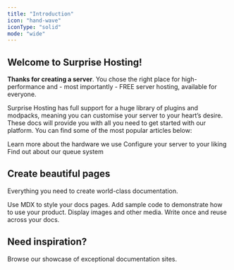 ```yaml
---
title: "Introduction"
icon: "hand-wave"
iconType: "solid"
mode: "wide"
---
```


## Welcome to Surprise Hosting!

**Thanks for creating a server**. You chose the right place for high-performance and - most importantly - FREE server hosting, available for everyone.

Surprise Hosting has full support for a huge library of plugins and modpacks, meaning you can customise your server to your heart’s desire. These docs will provide you with all you need to get started with our platform. You can find some of the most popular articles below:

<Columns cols={2}>
  <Card title="Hardware" icon="microchip" href="/hardware">
    Learn more about the hardware we use
  </Card>
  <Card title="Setting up your Server" icon="map" href="/essentials/navigation">
    Configure your server to your liking
  </Card>
  <Card title="Joining queue" icon="clock" href="/api-reference/introduction">
    Find out about our queue system
  </Card>
</Columns>

## Create beautiful pages

Everything you need to create world-class documentation.

<Columns cols={2}>
  <Card title="Write with MDX" icon="pen-fancy" href="/essentials/markdown">
    Use MDX to style your docs pages.
  </Card>
  <Card title="Code samples" icon="code" href="/essentials/code">
    Add sample code to demonstrate how to use your product.
  </Card>
  <Card title="Images" icon="image" href="/essentials/images">
    Display images and other media.
  </Card>
  <Card title="Reusable snippets" icon="recycle" href="/essentials/reusable-snippets">
    Write once and reuse across your docs.
  </Card>
</Columns>

## Need inspiration?

<Card title="See complete examples" icon="stars" href="https://mintlify.com/customers">
  Browse our showcase of exceptional documentation sites.
</Card>
